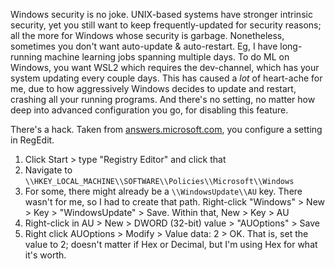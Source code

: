 

Windows security is no joke. UNIX-based systems have stronger intrinsic security, yet you still want to keep frequently-updated for security reasons; all the more for Windows whose security is garbage. Nonetheless, sometimes you don't want auto-update & auto-restart. Eg, I have long-running machine learning jobs spanning multiple days. To do ML on Windows, you want WSL2 which requires the dev-channel, which has your system updating every couple days. This has caused a _lot_ of heart-ache for me, due to how aggressively Windows decides to update and restart, crashing all your running programs. And there's no setting, no matter how deep into advanced configuration you go, for disabling this feature.

There's a hack. Taken from [answers.microsoft.com](https://answers.microsoft.com/en-us/windows/forum/windows_10-other_settings/disable-windows-10-automatic-restart-after-updates/16f1826d-a796-4de8-ac99-1d625420d265?page=11), you configure a setting in RegEdit.

1. Click Start > type "Registry Editor" and click that
1. Navigate to `\\HKEY_LOCAL_MACHINE\\SOFTWARE\\Policies\\Microsoft\\Windows`
1. For some, there might already be a `\\WindowsUpdate\\AU` key. There wasn't for me, so I had to create that path. Right-click "Windows" > New > Key > "WindowsUpdate" > Save. Within that, New > Key > AU
1. Right-click in AU > New > DWORD (32-bit) value > "AUOptions" > Save
1. Right click AUOptions > Modify > Value data: 2 > OK. That is, set the value to 2; doesn't matter if Hex or Decimal, but I'm using Hex for what it's worth. 